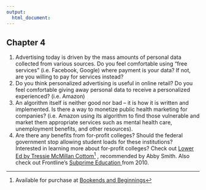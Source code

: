 ```yaml
---
output:
  html_document:
---
```



## Chapter 4 
1. Advertising today is driven by the mass amounts of personal data collected from various sources. Do you feel comfortable using “free services” (i.e. Facebook, Google) where payment is your data?  If not, are you willing to pay for services instead? 
1. Do you think personalized advertising is useful in online retail? Do you feel comfortable giving away personal data to receive a personalized experienced? (i.e. Amazon) 
1. An algorithm itself is neither good nor bad – it is how it is written and implemented.  Is there a way to monetize public health marketing for companies? (i.e. Amazon using its algorithm to find those vulnerable and market them appropriate services such as mental health care, unemployment benefits, and other resources). 
1. Are there any benefits from for-profit colleges? Should the federal government stop allowing student loads for these institutions?  
Interested in learning more about for-profit colleges? Check out <a href="https://thenewpress.com/books/lower-ed" target = "_blank"> Lower Ed by Tressie McMillan Cottom<a/>^[Available for purchase at [Bookends and Beginnings](https://www.bookendsandbeginnings.com/book/9781620974384)] , recommended by Abby Smith.  Also check out Frontline's <a href = "https://www.pbs.org/video/frontline-subprime-education/" target = "_blank" > Subprime Education </a>  from 2010.   




